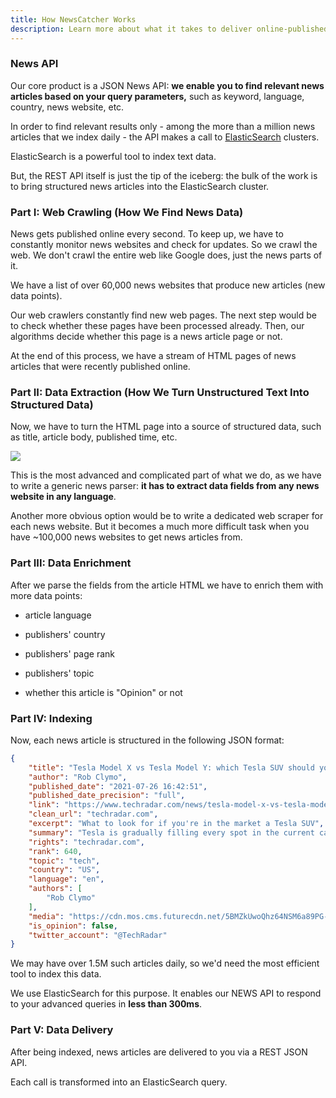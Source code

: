 ```yaml
---
title: How NewsCatcher Works
description: Learn more about what it takes to deliver online-published news to your API response object
---
```



### News API

Our core product is a JSON News API: **we enable you to find relevant news articles based on your query parameters,** such as keyword, language, country, news website, etc.

In order to find relevant results only - among the more than a million news articles that we index daily - the API makes a call to [ElasticSearch](https://www.elastic.co/elasticsearch/) clusters.

ElasticSearch is a powerful tool to index text data.

But, the REST API itself is just the tip of the iceberg: the bulk of the work is to bring structured news articles into the ElasticSearch cluster.

### Part I: Web Crawling (How We Find News Data)

News gets published online every second. To keep up, we have to constantly monitor news websites and check for updates. So we crawl the web. We don't crawl the entire web like Google does, just the news parts of it.

We have a list of over 60,000 news websites that produce new articles (new data points).

Our web crawlers constantly find new web pages. The next step would be to check whether these pages have been processed already. Then, our algorithms decide whether this page is a news article page or not.

At the end of this process, we have a stream of HTML pages of news articles that were recently published online.


### Part II: Data Extraction (How We Turn Unstructured Text Into Structured Data)

Now, we have to turn the HTML page into a source of structured data, such as title, article body, published time, etc.

![](/images/data-extraction.jpeg)

This is the most advanced and complicated part of what we do, as we have to write a generic news parser: **it has to extract data fields from any news website in any language**.

Another more obvious option would be to write a dedicated web scraper for each news website. But it becomes a much more difficult task when you have ~100,000 news websites to get news articles from.

### Part III: Data Enrichment

After we parse the fields from the article HTML we have to enrich them with more data points:

*   article language
    
*   publishers' country
    
*   publishers' page rank
    
*   publishers' topic
    
*   whether this article is "Opinion" or not
    

### Part IV: Indexing

Now, each news article is structured in the following JSON format:

```json
{
    "title": "Tesla Model X vs Tesla Model Y: which Tesla SUV should you buy?",
    "author": "Rob Clymo",
    "published_date": "2021-07-26 16:42:51",
    "published_date_precision": "full",
    "link": "https://www.techradar.com/news/tesla-model-x-vs-tesla-model-y",
    "clean_url": "techradar.com",
    "excerpt": "What to look for if you're in the market a Tesla SUV",
    "summary": "Tesla is gradually filling every spot in the current carbuying marketplace. There's even a budget level compact on the way that'll open up the brand to more customers. It's also establishing itself in the burgeoning SUV sector with models in the shape of the older Tesla Model X and the new Tesla Model Y. Both offer the classic SUV experience while blending it with Tesla's unique styling, dazzling performance and lots of innovation.With demand for SUV's still high, the Tesla Model X is perfect fo",
    "rights": "techradar.com",
    "rank": 640,
    "topic": "tech",
    "country": "US",
    "language": "en",
    "authors": [
        "Rob Clymo"
    ],
    "media": "https://cdn.mos.cms.futurecdn.net/5BMZkUwoQhz64NSM6a89PG-1200-80.jpg",
    "is_opinion": false,
    "twitter_account": "@TechRadar"
}
```


We may have over 1.5M such articles daily, so we'd need the most efficient tool to index this data.

We use ElasticSearch for this purpose. It enables our NEWS API to respond to your advanced queries in **less than 300ms**.

### Part V: Data Delivery

After being indexed, news articles are delivered to you via a REST JSON API.

Each call is transformed into an ElasticSearch query.